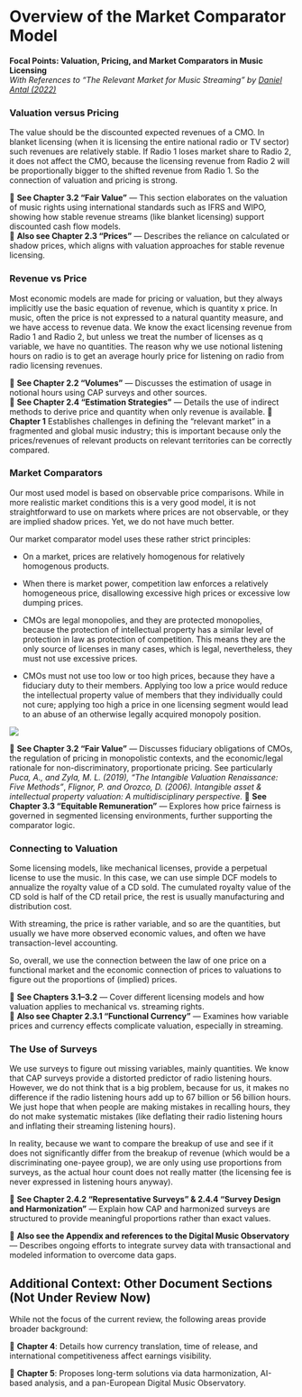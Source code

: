 # Overview of the Market Comparator Model

**Focal Points: Valuation, Pricing, and Market Comparators in Music Licensing**\
*With References to "The Relevant Market for Music Streaming" by [Daniel Antal (2022)](https://zenodo.org/records/6088844)*

### Valuation versus Pricing

The value should be the discounted expected revenues of a CMO. In blanket licensing (when it is licensing the entire national radio or TV sector) such revenues are relatively stable. If Radio 1 loses market share to Radio 2, it does not affect the CMO, because the licensing revenue from Radio 2 will be proportionally bigger to the shifted revenue from Radio 1. So the connection of valuation and pricing is strong.

📌 **See Chapter 3.2 “Fair Value”** — This section elaborates on the valuation of music rights using international standards such as IFRS and WIPO, showing how stable revenue streams (like blanket licensing) support discounted cash flow models.\
📌 **Also see Chapter 2.3 “Prices”** — Describes the reliance on calculated or shadow prices, which aligns with valuation approaches for stable revenue licensing.

### Revenue vs Price

Most economic models are made for pricing or valuation, but they always implicitly use the basic equation of revenue, which is quantity x price. In music, often the price is not expressed to a natural quantity measure, and we have access to revenue data. We know the exact licensing revenue from Radio 1 and Radio 2, but unless we treat the number of licenses as q variable, we have no quantities. The reason why we use notional listening hours on radio is to get an average hourly price for listening on radio from radio licensing revenues.

📌 **See Chapter 2.2 “Volumes”** — Discusses the estimation of usage in notional hours using CAP surveys and other sources.\
📌 **See Chapter 2.4 “Estimation Strategies”** — Details the use of indirect methods to derive price and quantity when only revenue is available. 📌 **Chapter 1** Establishes challenges in defining the "relevant market" in a fragmented and global music industry; this is important because only the prices/revenues of relevant products on relevant territories can be correctly compared.

### Market Comparators

Our most used model is based on observable price comparisons. While in more realistic market conditions this is a very good model, it is not straightforward to use on markets where prices are not observable, or they are implied shadow prices. Yet, we do not have much better.

Our market comparator model uses these rather strict principles:

-   On a market, prices are relatively homogenous for relatively homogenous products.

-   When there is market power, competition law enforces a relatively homogeneous price, disallowing excessive high prices or excessive low dumping prices.

-   CMOs are legal monopolies, and they are protected monopolies, because the protection of intellectual property has a similar level of protection in law as protection of competition. This means they are the only source of licenses in many cases, which is legal, nevertheless, they must not use excessive prices.

-   CMOs must not use too low or too high prices, because they have a fiduciary duty to their members. Applying too low a price would reduce the intellectual property value of members that they individually could not cure; applying too high a price in one licensing segment would lead to an abuse of an otherwise legally acquired monopoly position.

![](plots/full_market_example.jpg){fig-align="center"}

📌 **See Chapter 3.2 “Fair Value”** — Discusses fiduciary obligations of CMOs, the regulation of pricing in monopolistic contexts, and the economic/legal rationale for non-discriminatory, proportionate pricing. See particularly *Puca, A., and Zyla, M. L. (2019), "The Intangible Valuation Renaissance: Five Methods"*, *Flignor, P. and Orozco, D. (2006). Intangible asset & intellectual property valuation: A multidisciplinary perspective.* 📌 **See Chapter 3.3 “Equitable Remuneration”** — Explores how price fairness is governed in segmented licensing environments, further supporting the comparator logic.

### Connecting to Valuation

Some licensing models, like mechanical licenses, provide a perpetual license to use the music. In this case, we can use simple DCF models to annualize the royalty value of a CD sold. The cumulated royalty value of the CD sold is half of the CD retail price, the rest is usually manufacturing and distribution cost.

With streaming, the price is rather variable, and so are the quantities, but usually we have more observed economic values, and often we have transaction-level accounting.

So, overall, we use the connection between the law of one price on a functional market and the economic connection of prices to valuations to figure out the proportions of (implied) prices.

📌 **See Chapters 3.1–3.2** — Cover different licensing models and how valuation applies to mechanical vs. streaming rights.\
📌 **Also see Chapter 2.3.1 “Functional Currency”** — Examines how variable prices and currency effects complicate valuation, especially in streaming.

### The Use of Surveys

We use surveys to figure out missing variables, mainly quantities. We know that CAP surveys provide a distorted predictor of radio listening hours. However, we do not think that is a big problem, because for us, it makes no difference if the radio listening hours add up to 67 billion or 56 billion hours. We just hope that when people are making mistakes in recalling hours, they do not make systematic mistakes (like deflating their radio listening hours and inflating their streaming listening hours).

In reality, because we want to compare the breakup of use and see if it does not significantly differ from the breakup of revenue (which would be a discriminating one-payee group), we are only using use proportions from surveys, as the actual hour count does not really matter (the licensing fee is never expressed in listening hours anyway).

📌 **See Chapter 2.4.2 “Representative Surveys” & 2.4.4 “Survey Design and Harmonization”** — Explain how CAP and harmonized surveys are structured to provide meaningful proportions rather than exact values.

📌 **Also see the Appendix and references to the Digital Music Observatory** — Describes ongoing efforts to integrate survey data with transactional and modeled information to overcome data gaps.

## Additional Context: Other Document Sections (Not Under Review Now)

While not the focus of the current review, the following areas provide broader background:

📌 **Chapter 4**: Details how currency translation, time of release, and international competitiveness affect earnings visibility.

📌 **Chapter 5**: Proposes long-term solutions via data harmonization, AI-based analysis, and a pan-European Digital Music Observatory.
